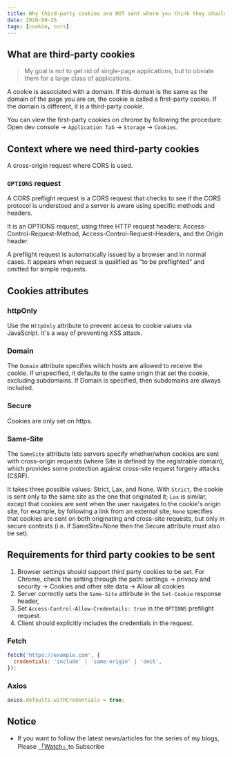 ```yaml
---
title: Why third-party cookies are NOT sent where you think they should
date: 2020-09-26
tags: [cookie, cors]
---
```


## What are third-party cookies

> My goal is not to get rid of single-page applications, but to obviate them for a large class of applications.

A cookie is associated with a domain. If this domain is the same as the domain of the page you are on, the cookie is called a first-party cookie. If the domain is different, it is a third-party cookie.

You can view the first-party cookies on chrome by following the procedure: Open dev console -> `Application Tab` -> `Storage` -> `Cookies`.

## Context where we need third-party cookies

A cross-origin request where CORS is used.

### `OPTIONS` request

A CORS preflight request is a CORS request that checks to see if the CORS protocol is understood and a server is aware using specific methods and headers.

It is an OPTIONS request, using three HTTP request headers: Access-Control-Request-Method, Access-Control-Request-Headers, and the Origin header.

A preflight request is automatically issued by a browser and in normal cases. It appears when request is qualified as "to be preflighted" and omitted for simple requests.

## Cookies attributes

### httpOnly

Use the `HttpOnly` attribute to prevent access to cookie values via JavaScript. It's a way of preventing XSS attack.

### Domain

The `Domain` attribute specifies which hosts are allowed to receive the cookie. If unspecified, it defaults to the same origin that set the cookie, excluding subdomains. If Domain is specified, then subdomains are always included.

### Secure

Cookies are only set on https.

### Same-Site

The `SameSite` attribute lets servers specify whether/when cookies are sent with cross-origin requests (where Site is defined by the registrable domain), which provides some protection against cross-site request forgery attacks (CSRF).

It takes three possible values: Strict, Lax, and None. With `Strict`, the cookie is sent only to the same site as the one that originated it; `Lax` is similar, except that cookies are sent when the user navigates to the cookie's origin site, for example, by following a link from an external site; `None` specifies that cookies are sent on both originating and cross-site requests, but only in secure contexts (i.e. if SameSite=None then the Secure attribute must also be set).

## Requirements for third party cookies to be sent

1. Browser settings should support third party cookies to be set. For Chrome, check the setting through the path: settings -> privacy and security -> Cookies and other site data -> Allow all cookies
2. Server correctly sets the `Same-Site` attirbute in the `Set-Cookie` response header,
3. Set `Access-Control-Allow-Credentails: true` in the `OPTIONS` prefilight request.
4. Client should explicitly includes the credentials in the request.

### Fetch

```js
fetch('https://example.com', {
  credentials: 'include' | 'same-origin' | 'omit',
});
```

### Axios

```js
axios.defaults.withCredentials = true;
```

## Notice

- If you want to follow the latest news/articles for the series of my blogs, Please [「Watch」](https://github.com/n0ruSh/blogs/)to Subscribe
